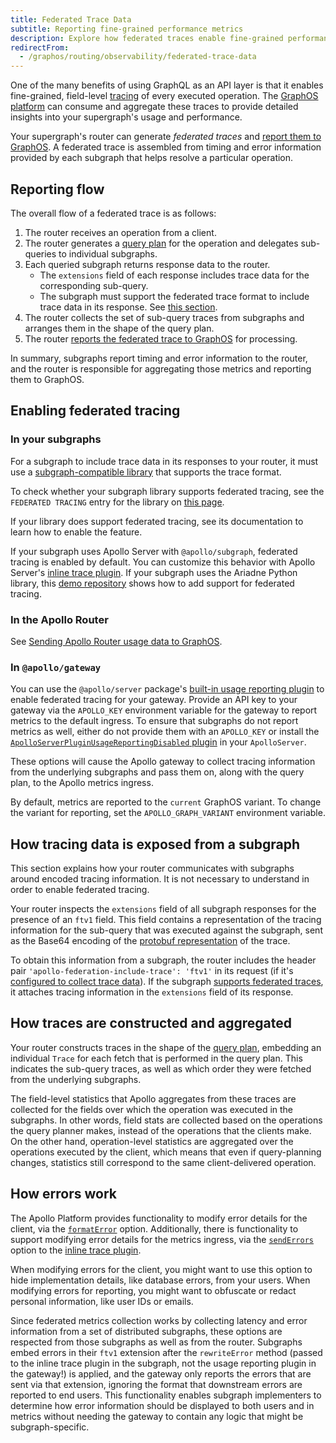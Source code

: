 ```yaml
---
title: Federated Trace Data
subtitle: Reporting fine-grained performance metrics
description: Explore how federated traces enable fine-grained performance metrics reporting. Learn about the reporting flow and how tracing data is exposed and aggregated.
redirectFrom:
  - /graphos/routing/observability/federated-trace-data
---
```


One of the many benefits of using GraphQL as an API layer is that it enables fine-grained, field-level [tracing](/graphos/metrics/#resolver-level-traces) of every executed operation. The [GraphOS platform](/graphos/) can consume and aggregate these traces to provide detailed insights into your supergraph's usage and performance.

Your supergraph's router can generate _federated traces_ and [report them to GraphOS](/graphos/metrics/sending-operation-metrics). A federated trace is assembled from timing and error information provided by each subgraph that helps resolve a particular operation.

## Reporting flow

The overall flow of a federated trace is as follows:

1. The router receives an operation from a client.
2. The router generates a [query plan](/federation/query-plans) for the operation and delegates sub-queries to individual subgraphs.
3. Each queried subgraph returns response data to the router.
    - The `extensions` field of each response includes trace data for the corresponding sub-query.
    - The subgraph must support the federated trace format to include trace data in its response. See [this section](#in-your-subgraphs).
4. The router collects the set of sub-query traces from subgraphs and arranges them in the shape of the query plan.
5. The router [reports the federated trace to GraphOS](/graphos/metrics/sending-operation-metrics/) for processing.

In summary, subgraphs report timing and error information to the router, and the router is responsible for aggregating those metrics and reporting them to GraphOS.

## Enabling federated tracing

### In your subgraphs

For a subgraph to include trace data in its responses to your router, it must use a [subgraph-compatible library](/graphos/reference/federation/compatible-subgraphs) that supports the trace format.

To check whether your subgraph library supports federated tracing, see the `FEDERATED TRACING` entry for the library on [this page](/graphos/reference/federation/compatible-subgraphs).

If your library does support federated tracing, see its documentation to learn how to enable the feature.

<Note>

If your subgraph uses Apollo Server with `@apollo/subgraph`, federated tracing is enabled by default. You can customize this behavior with Apollo Server's [inline trace plugin](/apollo-server/api/plugin/inline-trace).
If your subgraph uses the Ariadne Python library, this [demo repository](https://github.com/apollosolutions/ariadne-federated-traces) shows how to add support for federated tracing.

</Note>

### In the Apollo Router

See [Sending Apollo Router usage data to GraphOS](/router/configuration/telemetry/apollo-telemetry).

### In `@apollo/gateway`

You can use the `@apollo/server` package's [built-in usage reporting plugin](/apollo-server/api/plugin/usage-reporting) to enable federated tracing for your gateway. Provide an API key to your gateway via the `APOLLO_KEY` environment variable for the gateway to report metrics to the default ingress. To ensure that subgraphs do not report metrics as well, either do not provide them with an `APOLLO_KEY` or install the [`ApolloServerPluginUsageReportingDisabled` plugin](https://www.apollographql.com/docs/apollo-server/api/plugin/usage-reporting/) in your `ApolloServer`.

These options will cause the Apollo gateway to collect tracing information from the underlying subgraphs and pass them on, along with the query plan, to the Apollo metrics ingress.

<Note>

By default, metrics are reported to the `current` GraphOS variant. To change the variant for reporting, set the `APOLLO_GRAPH_VARIANT` environment variable.

</Note>

## How tracing data is exposed from a subgraph

<Note>

This section explains how your router communicates with subgraphs around encoded tracing information. It is not necessary to understand in order to enable federated tracing.

</Note>

Your router inspects the `extensions` field of all subgraph responses for the presence of an `ftv1` field. This field contains a representation of the tracing information for the sub-query that was executed against the subgraph, sent as the Base64 encoding of the [protobuf representation](https://github.com/apollographql/apollo-server/blob/main/packages/usage-reporting-protobuf/src/reports.proto) of the trace.

To obtain this information from a subgraph, the router includes the header pair `'apollo-federation-include-trace': 'ftv1'` in its request (if it's [configured to collect trace data](#in-the-apollo-router)). If the subgraph [supports federated traces](#in-your-subgraphs), it attaches tracing information in the `extensions` field of its response.

## How traces are constructed and aggregated

Your router constructs traces in the shape of the [query plan](/federation/query-plans/), embedding an individual `Trace` for each fetch that is performed in the query plan. This indicates the sub-query traces, as well as which order they were fetched from the underlying subgraphs.

The field-level statistics that Apollo aggregates from these traces are collected for the fields over which the operation was executed in the subgraphs. In other words, field stats are collected based on the operations the query planner makes, instead of the operations that the clients make. On the other hand, operation-level statistics are aggregated over the operations executed by the client, which means that even if query-planning changes, statistics still correspond to the same client-delivered operation.

## How errors work

The Apollo Platform provides functionality to modify error details for the client, via the [`formatError`](/apollo-server/data/errors#for-client-responses) option. Additionally, there is functionality to support modifying error details for the metrics ingress, via the [`sendErrors`](/apollo-server/data/errors#for-apollo-studio-reporting) option to the [inline trace plugin](/apollo-server/api/plugin/inline-trace/).

When modifying errors for the client, you might want to use this option to hide implementation details, like database errors, from your users. When modifying errors for reporting, you might want to obfuscate or redact personal information, like user IDs or emails.

Since federated metrics collection works by collecting latency and error information from a set of distributed subgraphs, these options are respected from those subgraphs as well as from the router. Subgraphs embed errors in their `ftv1` extension after the `rewriteError` method (passed to the inline trace plugin in the subgraph, not the usage reporting plugin in the gateway!) is applied, and the gateway only reports the errors that are sent via that extension, ignoring the format that downstream errors are reported to end users. This functionality enables subgraph implementers to determine how error information should be displayed to both users and in metrics without needing the gateway to contain any logic that might be subgraph-specific.
